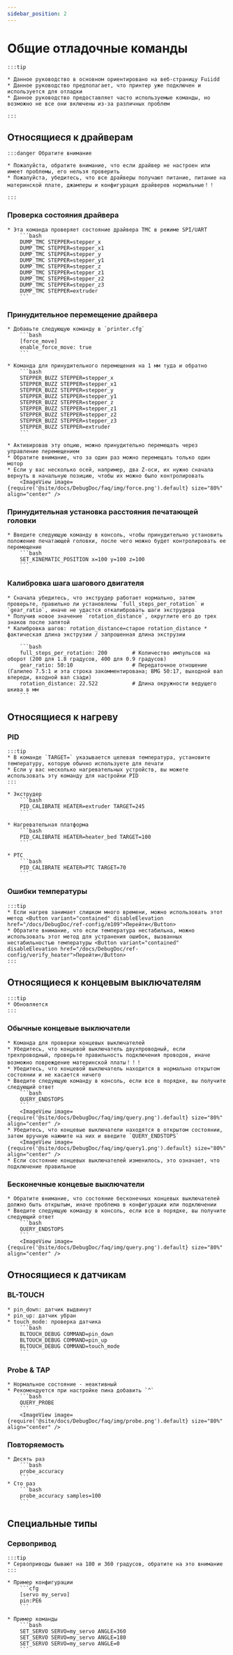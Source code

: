 ```yaml
---
sidebar_position: 2
---
```






# Общие отладочные команды

    :::tip

    * Данное руководство в основном ориентировано на веб-страницу Fuiidd
    * Данное руководство предполагает, что принтер уже подключен и используется для отладки
    * Данное руководство предоставляет часто используемые команды, но возможно не все они включены из-за различных проблем

    :::

## Относящиеся к драйверам

    :::danger Обратите внимание

    * Пожалуйста, обратите внимание, что если драйвер не настроен или имеет проблемы, его нельзя проверить
    * Пожалуйста, убедитесь, что все драйверы получают питание, питание на материнской плате, джамперы и конфигурация драйверов нормальные！！

    :::


### Проверка состояния драйвера

    * Эта команда проверяет состояние драйвера TMC в режиме SPI/UART
        ```bash
        DUMP_TMC STEPPER=stepper_x
        DUMP_TMC STEPPER=stepper_x1
        DUMP_TMC STEPPER=stepper_y
        DUMP_TMC STEPPER=stepper_y1
        DUMP_TMC STEPPER=stepper_z
        DUMP_TMC STEPPER=stepper_z1
        DUMP_TMC STEPPER=stepper_z2
        DUMP_TMC STEPPER=stepper_z3
        DUMP_TMC STEPPER=extruder
        ```

### Принудительное перемещение драйвера

    * Добавьте следующую команду в `printer.cfg`
        ```bash
        [force_move]
        enable_force_move: true
        ```

    * Команда для принудительного перемещения на 1 мм туда и обратно
        ```bash
        STEPPER_BUZZ STEPPER=stepper_x
        STEPPER_BUZZ STEPPER=stepper_x1
        STEPPER_BUZZ STEPPER=stepper_y
        STEPPER_BUZZ STEPPER=stepper_y1
        STEPPER_BUZZ STEPPER=stepper_z
        STEPPER_BUZZ STEPPER=stepper_z1
        STEPPER_BUZZ STEPPER=stepper_z2
        STEPPER_BUZZ STEPPER=stepper_z3
        STEPPER_BUZZ STEPPER=extruder
        ```

    * Активировав эту опцию, можно принудительно перемещать через управление перемещением
    * Обратите внимание, что за один раз можно перемещать только один мотор
    * Если у вас несколько осей, например, два Z-оси, их нужно сначала вернуть в начальную позицию, чтобы их можно было контролировать
        <ImageView image={require('@site/docs/DebugDoc/faq/img/force.png').default} size="80%" align="center" />

### Принудительная установка расстояния печатающей головки

    * Введите следующую команду в консоль, чтобы принудительно установить положение печатающей головки, после чего можно будет контролировать ее перемещение
        ```bash
        SET_KINEMATIC_POSITION x=100 y=100 z=100
        ```
### Калибровка шага шагового двигателя
    * Сначала убедитесь, что экструдер работает нормально, затем проверьте, правильно ли установлены `full_steps_per_rotation` и `gear_ratio`, иначе не удастся откалибровать шаги экструдера
    * Получив новое значение `rotation_distance`, округлите его до трех знаков после запятой
    * Калибровка шагов: rotation_distance=старое rotation_distance * фактическая длина экструзии / запрошенная длина экструзии
    
        ```bash
        full_steps_per_rotation: 200        # Количество импульсов на оборот (200 для 1.8 градусов, 400 для 0.9 градусов)
        gear_ratio: 50:10                   # Передаточное отношение (Галилео 7.5:1 и эта строка закомментирована; BMG 50:17, выходной вал впереди, входной вал сзади)
        rotation_distance: 22.522           # Длина окружности ведущего шкива в мм
        ```
## Относящиеся к нагреву

### PID
    :::tip
    * В команде `TARGET=` указывается целевая температура, установите температуру, которую обычно используете для печати
    * Если у вас несколько нагревательных устройств, вы можете использовать эту команду для настройки PID
    :::

    * Экструдер
        ```bash
        PID_CALIBRATE HEATER=extruder TARGET=245
        ```

    * Нагревательная платформа
        ```bash
        PID_CALIBRATE HEATER=heater_bed TARGET=100
        ```

    * PTC
        ```bash
        PID_CALIBRATE HEATER=PTC TARGET=70
        ```

### Ошибки температуры

    :::tip
    * Если нагрев занимает слишком много времени, можно использовать этот метод <Button variant="contained" disableElevation href="/docs/DebugDoc/ref-config/m109">Перейти</Button>
    * Обратите внимание, что если температура нестабильна, можно использовать этот метод для устранения ошибок, вызванных нестабильностью температуры <Button variant="contained" disableElevation href="/docs/DebugDoc/ref-config/verify_heater">Перейти</Button>
    :::

## Относящиеся к концевым выключателям

    :::tip
    * Обновляется
    :::

### Обычные концевые выключатели
    * Команда для проверки концевых выключателей
    * Убедитесь, что концевой выключатель двухпроводный, если трехпроводный, проверьте правильность подключения проводов, иначе возможно повреждение материнской платы！！！
    * Убедитесь, что концевой выключатель находится в нормально открытом состоянии и не касается ничего
    * Введите следующую команду в консоль, если все в порядке, вы получите следующий ответ
        ```bash
        QUERY_ENDSTOPS
        ```
        <ImageView image={require('@site/docs/DebugDoc/faq/img/query.png').default} size="80%" align="center" />
    * Убедитесь, что концевые выключатели находятся в открытом состоянии, затем вручную нажмите на них и введите `QUERY_ENDSTOPS`
        <ImageView image={require('@site/docs/DebugDoc/faq/img/query1.png').default} size="80%" align="center" />
    * Если состояние концевых выключателей изменилось, это означает, что подключение правильное

### Бесконечные концевые выключатели
    * Обратите внимание, что состояние бесконечных концевых выключателей должно быть открытым, иначе проблема в конфигурации или подключении
    * Введите следующую команду в консоль, если все в порядке, вы получите следующий ответ
        ```bash
        QUERY_ENDSTOPS
        ```
        <ImageView image={require('@site/docs/DebugDoc/faq/img/query.png').default} size="80%" align="center" />

## Относящиеся к датчикам

### BL-TOUCH

    * pin_down: датчик выдвинут
    * pin_up: датчик убран
    * touch_mode: проверка датчика
        ```bash
        BLTOUCH_DEBUG COMMAND=pin_down
        BLTOUCH_DEBUG COMMAND=pin_up
        BLTOUCH_DEBUG COMMAND=touch_mode
        ```

### Probe & TAP

    * Нормальное состояние - неактивный
    * Рекомендуется при настройке пина добавить `^`
        ```bash
        QUERY_PROBE
        ```
        <ImageView image={require('@site/docs/DebugDoc/faq/img/probe.png').default} size="80%" align="center" />

### Повторяемость

    * Десять раз
        ```bash
        probe_accuracy
        ```
    * Сто раз
        ```bash
        probe_accuracy samples=100
        ```

## Специальные типы

### Сервопривод

    :::tip
    * Сервоприводы бывают на 180 и 360 градусов, обратите на это внимание
    :::

    * Пример конфигурации
        ```cfg
        [servo my_servo]
        pin:PE6
        ```

    * Пример команды
        ```bash
        SET_SERVO SERVO=my_servo ANGLE=360
        SET_SERVO SERVO=my_servo ANGLE=180
        SET_SERVO SERVO=my_servo ANGLE=0
        ```

